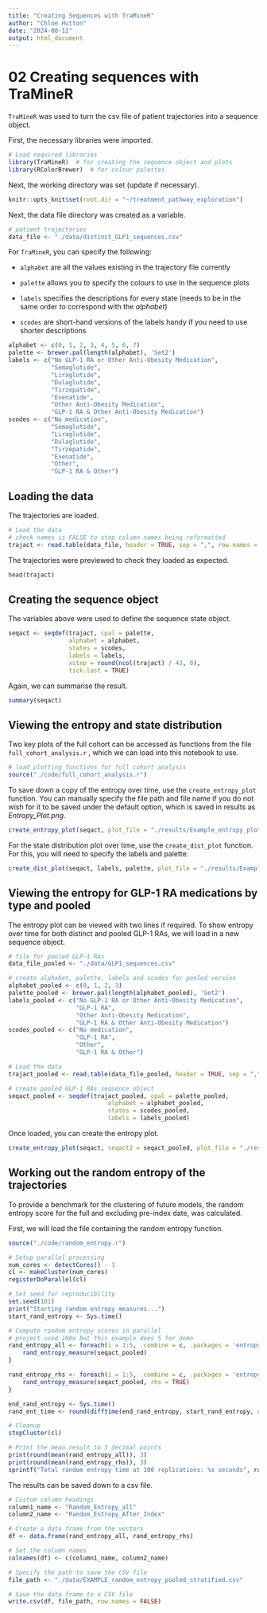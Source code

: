 ```yaml
---
title: "Creating Sequences with TraMineR"
author: "Chloe Hutton"
date: "2024-08-12"
output: html_document
---
```


# 02 Creating sequences with TraMineR

`TraMineR` was used to turn the csv file of patient trajectories into a sequence object.

First, the necessary libraries were imported.

```r
# Load required libraries
library(TraMineR)  # for creating the sequence object and plots
library(RColorBrewer)  # for colour palettes
```

Next, the working directory was set (update if necessary).

```r
knitr::opts_knit$set(root.dir = "~/treatment_pathway_exploration")
```

Next, the data file directory was created as a variable.

```r
# patient trajectories
data_file <- "./data/distinct_GLP1_sequences.csv"
```

For `TraMineR`, you can specify the following:

-   `alphabet` are all the values existing in the trajectory file currently

-   `palette` allows you to specify the colours to use in the sequence plots

-   `labels` specifies the descriptions for every state (needs to be in the same order to correspond with the *alphabet*)

-   `scodes` are short-hand versions of the labels handy if you need to use shorter descriptions

```r
alphabet <- c(0, 1, 2, 3, 4, 5, 6, 7)
palette <- brewer.pal(length(alphabet), 'Set2')
labels <- c("No GLP-1 RA or Other Anti-Obesity Medication",
            "Semaglutide",
            "Liraglutide",
            "Dulaglutide",
            "Tirzepatide",
            "Exenatide",
            "Other Anti-Obesity Medication",
            "GLP-1 RA & Other Anti-Obesity Medication")
scodes <- c("No medication",
            "Semaglutide",
            "Liraglutide",
            "Dulaglutide",
            "Tirzepatide",
            "Exenatide",
            "Other",
            "GLP-1 RA & Other")
```

## Loading the data

The trajectories are loaded.

```r
# Load the data
# check names is FALSE to stop column names being reformatted
trajact <- read.table(data_file, header = TRUE, sep = ",", row.names = 1, check.names=FALSE)
```

The trajectories were previewed to check they loaded as expected.

```r
head(trajact)
```

## Creating the sequence object

The variables above were used to define the sequence state object.

```r
seqact <- seqdef(trajact, cpal = palette,
                 alphabet = alphabet,
                 states = scodes,
                 labels = labels,
                 xstep = round(ncol(trajact) / 43, 0),
                 tick.last = TRUE)
```

Again, we can summarise the result.

```r
summary(seqact)
```

## Viewing the entropy and state distribution

Two key plots of the full cohort can be accessed as functions from the file `full_cohort_analysis.r` , which we can load into this notebook to use.

```r
# load plotting functions for full cohort analysis
source("./code/full_cohort_analysis.r")
```

To save down a copy of the entropy over time, use the `create_entropy_plot` function. You can manually specify the file path and file name if you do not wish for it to be saved under the default option, which is saved in results as *Entropy_Plot.png*.

```r
create_entropy_plot(seqact, plot_file = "./results/Example_entropy_plot.png")
```

For the state distribution plot over time, use the `create_dist_plot` function. For this, you will need to specify the labels and palette.

```r
create_dist_plot(seqact, labels, palette, plot_file = "./results/Example_distribution_plot.png")
```

## Viewing the entropy for GLP-1 RA medications by type and pooled

The entropy plot can be viewed with two lines if required. To show entropy over time for both distinct and pooled GLP-1 RAs, we will load in a new sequence object.

```r
# file for pooled GLP-1 RAs
data_file_pooled <- "./data/GLP1_sequences.csv"

# create alphabet, palette, labels and scodes for pooled version
alphabet_pooled <- c(0, 1, 2, 3)
palette_pooled <- brewer.pal(length(alphabet_pooled), 'Set2')
labels_pooled <- c("No GLP-1 RA or Other Anti-Obesity Medication",
                   "GLP-1 RA",
                   "Other Anti-Obesity Medication",
                   "GLP-1 RA & Other Anti-Obesity Medication")
scodes_pooled <- c("No medication",
                   "GLP-1 RA",
                   "Other",
                   "GLP-1 RA & Other")

# Load the data
trajact_pooled <- read.table(data_file_pooled, header = TRUE, sep = ",", row.names = 1, check.names=FALSE)

# create pooled GLP-1 RAs sequence object
seqact_pooled <- seqdef(trajact_pooled, cpal = palette_pooled,
                            alphabet = alphabet_pooled,
                            states = scodes_pooled,
                            labels = labels_pooled)
```

Once loaded, you can create the entropy plot.

```r
create_entropy_plot(seqact, seqact2 = seqact_pooled, plot_file = "./results/Example_two_entropies_plot.png")
```

## Working out the random entropy of the trajectories

To provide a benchmark for the clustering of future models, the random entropy score for the full and excluding pre-index date, was calculated.

First, we will load the file containing the random entropy function.

```r
source("./code/random_entropy.r")
```

```r
# Setup parallel processing
num_cores <- detectCores() - 1
cl <- makeCluster(num_cores)
registerDoParallel(cl)

# Set seed for reproducibility
set.seed(101)
print("Starting random entropy measures...")
start_rand_entropy <- Sys.time()

# Compute random entropy scores in parallel
# project used 100x but this example does 5 for demo
rand_entropy_all <- foreach(i = 1:5, .combine = c, .packages = 'entropy') %dopar% {
    rand_entropy_measure(seqact_pooled)
}

rand_entropy_rhs <- foreach(i = 1:5, .combine = c, .packages = 'entropy') %dopar% {
    rand_entropy_measure(seqact_pooled, rhs = TRUE)
}

end_rand_entropy <- Sys.time()
rand_ent_time <- round(difftime(end_rand_entropy, start_rand_entropy, units = "secs"))

# Cleanup
stopCluster(cl)

# Print the mean result to 3 decimal points
print(round(mean(rand_entropy_all)), 3)
print(round(mean(rand_entropy_rhs)), 3)
sprintf("Total random entropy time at 100 replications: %s seconds", rand_ent_time)
```

The results can be saved down to a csv file.

```r
# Custom column headings
column1_name <- "Random_Entropy_all"
column2_name <- "Random_Entropy_After_Index"

# Create a data frame from the vectors
df <- data.frame(rand_entropy_all, rand_entropy_rhs)

# Set the column names
colnames(df) <- c(column1_name, column2_name)

# Specify the path to save the CSV file
file_path <- "./data/EXAMPLE_random_entropy_pooled_stratified.csv"

# Save the data frame to a CSV file
write.csv(df, file_path, row.names = FALSE)
```
